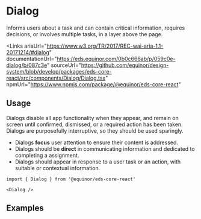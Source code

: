 
# Dialog

Informs users about a task and can contain critical information, requires decisions, or involves multiple tasks, in a layer above the page.

<Links 
    ariaUrl="https://www.w3.org/TR/2017/REC-wai-aria-1.1-20171214/#dialog"
    documentationUrl="https://eds.equinor.com/0b0c666ab/p/059c0e-dialog/b/087c3e"
    sourceUrl="https://github.com/equinor/design-system/blob/develop/packages/eds-core-react/src/components/Dialog/Dialog.tsx"
    npmUrl="https://www.npmjs.com/package/@equinor/eds-core-react"
></Links>

<Story id="feedback-dialog--introduction" />
<PropsTable />

## Usage

Dialogs disable all app functionality when they appear, and remain on screen until confirmed, dismissed, or a required action has been taken.
Dialogs are purposefully interruptive, so they should be used sparingly.

<ul>
    <li>Dialogs <strong>focus</strong> user attention to ensure their content is addressed.</li>
    <li>Dialogs should be <strong>direct</strong> in communicating information and dedicated to completing a assignment.</li>
    <li>Dialogs should appear in response to a user task or an action, with suitable or contextual information.</li>
</ul>

 ```tsx
import { Dialog } from '@equinor/eds-core-react'

<Dialog />
```

## Examples
